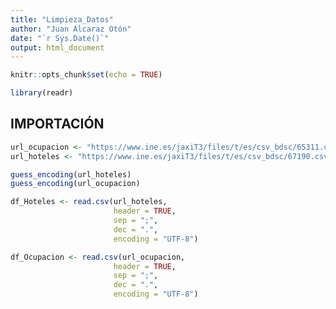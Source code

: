 ```yaml
---
title: "Limpieza_Datos"
author: "Juan Alcaraz Otón"
date: "`r Sys.Date()`"
output: html_document
---
```


```r
knitr::opts_chunk$set(echo = TRUE)
```

```r
library(readr)
```


## IMPORTACIÓN

```r
url_ocupacion <- "https://www.ine.es/jaxiT3/files/t/es/csv_bdsc/65311.csv?nocab=1"
url_hoteles <- "https://www.ine.es/jaxiT3/files/t/es/csv_bdsc/67190.csv?nocab=1"
```

```r
guess_encoding(url_hoteles)
guess_encoding(url_ocupacion)
```

```r
df_Hoteles <- read.csv(url_hoteles,
                       header = TRUE,
                       sep = ";",
                       dec = ".",
                       encoding = "UTF-8")

df_Ocupacion <- read.csv(url_ocupacion,
                       header = TRUE,
                       sep = ";",
                       dec = ".",
                       encoding = "UTF-8")
```

